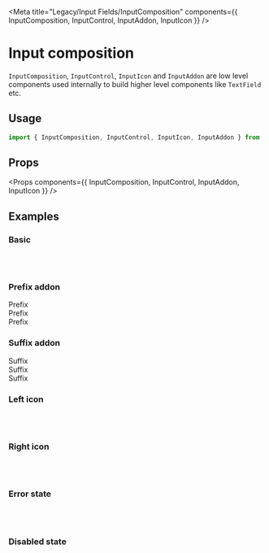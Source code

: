 
<Meta
  title="Legacy/Input Fields/InputComposition"
  components={{ InputComposition, InputControl, InputAddon, InputIcon }}
/>

# Input composition

`InputComposition`, `InputControl`, `InputIcon` and `InputAddon` are low level components used internally to
build higher level components like `TextField` etc.

## Usage

```jsx
import { InputComposition, InputControl, InputIcon, InputAddon } from '@/components/dfds-ui/react-components'
```

## Props

<Props components={{ InputComposition, InputControl, InputAddon, InputIcon }} />

## Examples

### Basic

<Preview width="300px" gray>
  <Story name="Basic">
    <Fragment>
      <InputComposition visualSize="small">
        <InputControl placeholder="Hint text" />
      </InputComposition>
      <br />
      <InputComposition visualSize="medium">
        <InputControl placeholder="Hint text" />
      </InputComposition>
      <br />
      <InputComposition visualSize="large">
        <InputControl placeholder="Hint text" />
      </InputComposition>
    </Fragment>
  </Story>
</Preview>

### Prefix addon

<Preview width="300px" gray>
  <Story name="Prefix addon">
    <Fragment>
      <InputComposition visualSize="small">
        <InputAddon>Prefix</InputAddon>
        <InputControl placeholder="Hint text" />
      </InputComposition>
      <br />
      <InputComposition visualSize="medium">
        <InputAddon>Prefix</InputAddon>
        <InputControl placeholder="Hint text" />
      </InputComposition>
      <br />
      <InputComposition visualSize="large">
        <InputAddon>Prefix</InputAddon>
        <InputControl placeholder="Hint text" />
      </InputComposition>
    </Fragment>
  </Story>
</Preview>

### Suffix addon

<Preview width="300px" gray>
  <Story name="Suffix addon">
    <Fragment>
      <InputComposition visualSize="small">
        <InputControl placeholder="Hint text" />
        <InputAddon>Suffix</InputAddon>
      </InputComposition>
      <br />
      <InputComposition visualSize="medium">
        <InputControl placeholder="Hint text" />
        <InputAddon>Suffix</InputAddon>
      </InputComposition>
      <br />
      <InputComposition visualSize="large">
        <InputControl placeholder="Hint text" />
        <InputAddon>Suffix</InputAddon>
      </InputComposition>
    </Fragment>
  </Story>
</Preview>

### Left icon

<Preview width="300px" gray>
  <Story name="Left icon">
    <Fragment>
      <InputComposition visualSize="small">
        <InputIcon icon={Search} />
        <InputControl placeholder="Hint text" />
      </InputComposition>
      <br />
      <InputComposition visualSize="medium">
        <InputIcon icon={Search} />
        <InputControl placeholder="Hint text" />
      </InputComposition>
      <br />
      <InputComposition visualSize="large">
        <InputIcon icon={Search} />
        <InputControl placeholder="Hint text" />
      </InputComposition>
    </Fragment>
  </Story>
</Preview>

### Right icon

<Preview width="300px" gray>
  <Story name="Right icon">
    <Fragment>
      <InputComposition visualSize="small">
        <InputControl placeholder="Hint text" />
        <InputIcon icon={Search} />
      </InputComposition>
      <br />
      <InputComposition visualSize="medium">
        <InputControl placeholder="Hint text" />
        <InputIcon icon={Search} />
      </InputComposition>
      <br />
      <InputComposition visualSize="large">
        <InputControl placeholder="Hint text" />
        <InputIcon icon={Search} />
      </InputComposition>
    </Fragment>
  </Story>
</Preview>

### Error state

<Preview width="300px" gray>
  <Story name="Error state">
    <Fragment>
      <InputComposition visualSize="small">
        <InputControl placeholder="Hint text" error />
      </InputComposition>
      <br />
      <InputComposition visualSize="medium">
        <InputControl placeholder="Hint text" error />
      </InputComposition>
      <br />
      <InputComposition visualSize="large">
        <InputControl placeholder="Hint text" error />
      </InputComposition>
    </Fragment>
  </Story>
</Preview>

### Disabled state

<Preview width="300px" gray>
  <Story name="Disabled state">
    <Fragment>
      <InputComposition visualSize="small">
        <InputControl placeholder="Hint text" disabled />
        <InputIcon icon={Search} />
      </InputComposition>
      <br />
      <InputComposition visualSize="medium">
        <InputControl placeholder="Hint text" disabled />
        <InputIcon icon={Search} />
      </InputComposition>
      <br />
      <InputComposition visualSize="large">
        <InputControl placeholder="Hint text" disabled />
        <InputIcon icon={Search} />
      </InputComposition>
    </Fragment>
  </Story>
</Preview>

